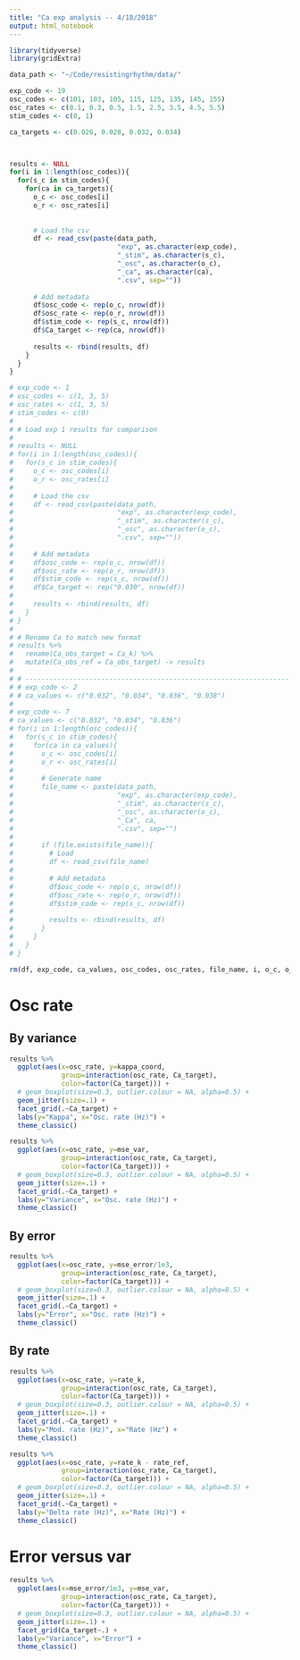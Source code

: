```yaml
---
title: "Ca exp analysis -- 4/18/2018"
output: html_notebook
---
```


```r
library(tidyverse)
library(gridExtra)

data_path <- "~/Code/resistingrhythm/data/"
```

```r
exp_code <- 19
osc_codes <- c(101, 103, 105, 115, 125, 135, 145, 155)
osc_rates <- c(0.1, 0.3, 0.5, 1.5, 2.5, 3.5, 4.5, 5.5)
stim_codes <- c(0, 1)

ca_targets <- c(0.026, 0.028, 0.032, 0.034)



results <- NULL
for(i in 1:length(osc_codes)){
  for(s_c in stim_codes){
    for(ca in ca_targets){
      o_c <- osc_codes[i]
      o_r <- osc_rates[i]
      
      
      # Load the csv
      df <- read_csv(paste(data_path,
                           "exp", as.character(exp_code),
                           "_stim", as.character(s_c),
                           "_osc", as.character(o_c),
                           "_ca", as.character(ca),
                           ".csv", sep=""))
      
      # Add metadata
      df$osc_code <- rep(o_c, nrow(df))
      df$osc_rate <- rep(o_r, nrow(df))
      df$stim_code <- rep(s_c, nrow(df))
      df$Ca_target <- rep(ca, nrow(df))
      
      results <- rbind(results, df)
    }
  }
}

# exp_code <- 1
# osc_codes <- c(1, 3, 5)
# osc_rates <- c(1, 3, 5)
# stim_codes <- c(0)
# 
# # Load exp 1 results for comparison
# 
# results <- NULL
# for(i in 1:length(osc_codes)){
#   for(s_c in stim_codes){
#     o_c <- osc_codes[i]
#     o_r <- osc_rates[i]
#     
#     # Load the csv
#     df <- read_csv(paste(data_path, 
#                          "exp", as.character(exp_code), 
#                          "_stim", as.character(s_c), 
#                          "_osc", as.character(o_c),
#                          ".csv", sep=""))
#     
#     # Add metadata
#     df$osc_code <- rep(o_c, nrow(df))
#     df$osc_rate <- rep(o_r, nrow(df))
#     df$stim_code <- rep(s_c, nrow(df))
#     df$Ca_target <- rep("0.030", nrow(df))
#     
#     results <- rbind(results, df)
#   }
# }
# 
# # Rename Ca to match new format
# results %>% 
#   rename(Ca_obs_target = Ca_k) %>% 
#   mutate(Ca_obs_ref = Ca_obs_target) -> results
# 
# # ------------------------------------------------------------------
# # exp_code <- 2
# # ca_values <- c("0.032", "0.034", "0.036", "0.038")
# 
# exp_code <- 7
# ca_values <- c("0.032", "0.034", "0.036")
# for(i in 1:length(osc_codes)){
#   for(s_c in stim_codes){
#     for(ca in ca_values){
#       o_c <- osc_codes[i]
#       o_r <- osc_rates[i]
#       
#       # Generate name
#       file_name <- paste(data_path, 
#                          "exp", as.character(exp_code), 
#                          "_stim", as.character(s_c), 
#                          "_osc", as.character(o_c),
#                          "_Ca", ca,
#                          ".csv", sep="")
#     
#       if (file.exists(file_name)){
#         # Load
#         df <- read_csv(file_name)
# 
#         # Add metadata
#         df$osc_code <- rep(o_c, nrow(df))
#         df$osc_rate <- rep(o_r, nrow(df))
#         df$stim_code <- rep(s_c, nrow(df))
#         
#         results <- rbind(results, df)  
#       }
#     }
#   }
# }

rm(df, exp_code, ca_values, osc_codes, osc_rates, file_name, i, o_c, o_r, s_c, stim_codes, ca)
```


# Osc rate 
## By variance

```r
results %>% 
  ggplot(aes(x=osc_rate, y=kappa_coord, 
             group=interaction(osc_rate, Ca_target),
             color=factor(Ca_target))) +
  # geom_boxplot(size=0.3, outlier.colour = NA, alpha=0.5) +
  geom_jitter(size=.1) +
  facet_grid(.~Ca_target) +
  labs(y="Kappa", x="Osc. rate (Hz)") +
  theme_classic() 
```
```r
results %>% 
  ggplot(aes(x=osc_rate, y=mse_var, 
             group=interaction(osc_rate, Ca_target),
             color=factor(Ca_target))) +
  # geom_boxplot(size=0.3, outlier.colour = NA, alpha=0.5) +
  geom_jitter(size=.1) +
  facet_grid(.~Ca_target) +
  labs(y="Variance", x="Osc. rate (Hz)") +
  theme_classic() 
```

## By error

```r
results %>% 
  ggplot(aes(x=osc_rate, y=mse_error/1e3, 
             group=interaction(osc_rate, Ca_target),
             color=factor(Ca_target))) +
  # geom_boxplot(size=0.3, outlier.colour = NA, alpha=0.5) +
  geom_jitter(size=.1) +
  facet_grid(.~Ca_target) +
  labs(y="Error", x="Osc. rate (Hz)") +
  theme_classic() 
```

## By rate

```r
results %>% 
  ggplot(aes(x=osc_rate, y=rate_k, 
             group=interaction(osc_rate, Ca_target),
             color=factor(Ca_target))) +
  # geom_boxplot(size=0.3, outlier.colour = NA, alpha=0.5) +
  geom_jitter(size=.1) +
  facet_grid(.~Ca_target) +
  labs(y="Mod. rate (Hz)", x="Rate (Hz") +
  theme_classic() 
```

```r
results %>% 
  ggplot(aes(x=osc_rate, y=rate_k - rate_ref, 
             group=interaction(osc_rate, Ca_target),
             color=factor(Ca_target))) +
  # geom_boxplot(size=0.3, outlier.colour = NA, alpha=0.5) +
  geom_jitter(size=.1) +
  facet_grid(.~Ca_target) +
  labs(y="Delta rate (Hz)", x="Rate (Hz)") +
  theme_classic() 
```

# Error versus var

```r
results %>% 
  ggplot(aes(x=mse_error/1e3, y=mse_var, 
             group=interaction(osc_rate, Ca_target),
             color=factor(Ca_target))) +
  # geom_boxplot(size=0.3, outlier.colour = NA, alpha=0.5) +
  geom_jitter(size=.1) +
  facet_grid(Ca_target~.) +
  labs(y="Variance", x="Error") +
  theme_classic() 
```


